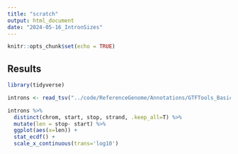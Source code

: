 ```yaml
---
title: "scratch"
output: html_document
date: "2024-05-16_IntronSizes"
---
```


```r
knitr::opts_chunk$set(echo = TRUE)
```

## Results

```r
library(tidyverse)

introns <- read_tsv("../code/ReferenceGenome/Annotations/GTFTools_BasicAnnotations/gencode.v34.chromasomal.introns.bed", col_names = c("chrom", "start", "stop", "gene", "transcript", "strand"))

introns %>%
  distinct(chrom, start, stop, strand, .keep_all=T) %>%
  mutate(len = stop- start) %>%
  ggplot(aes(x=len)) +
  stat_ecdf() +
  scale_x_continuous(trans='log10')
```

